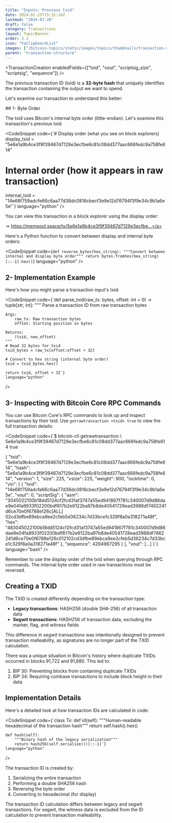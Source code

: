 ```yaml
---
title: "Inputs: Previous txid"
date: 2024-01-25T15:32:14Z
lastmod: "2024-07-26"
draft: false
category: Transactions
layout: TopicBanner
order: 3.3
icon: "FaClipboardList"
images: ["/bitcoin-topics/static/images/topics/thumbnails/transaction-module/fees-thumbnail-prevtxid.jpg"]
parent: "transaction-structure"
---
```


<TransactionCreation
    enabledFields={["txid", "vout", "scriptsig_size", "scriptsig", "sequence"]}
/>

The previous transaction ID (txid) is a **32-byte hash** that uniquely identifies the transaction containing the output we want to spend.

Let's examine our transaction to understand this better:

<div className="dark:hidden w-full rounded-xl overflow-hidden">
    <SvgDisplay
        src="/bitcoin-topics/static/images/topics/transactions/fees/fees_11_txid.png"
        width="100%"
        height="auto"
    />
</div>
<div className="hidden dark:block w-full rounded-xl overflow-hidden">
    <SvgDisplay
        src="/bitcoin-topics/static/images/topics/transactions/fees/fees_11_txid.png"
        width="100%"
        height="auto"
    />
</div>
## 1- Byte Order

The txid uses Bitcoin's internal byte order (little-endian). Let's examine this transaction's previous txid:

<CodeSnippet
    code={`# Display order (what you see on block explorers)
display_txid = "5e6e1a9b4ce3f9f39467d7129e3ecfbe6c81c08dd377aac666fedc9a758fe614"

# Internal order (how it appears in raw transaction)

internal_txid = "14e68f759adcfe66c6aa77d38dc0816cbecf3e9e12d76794f3f9e34c9b1a6e5e"`}
language="python"
/>

You can view this transaction in a block explorer using the display order:

-> <a href="https://mempool.space/tx/5e6e1a9b4ce3f9f39467d7129e3ecfbe6c81c08dd377aac666fedc9a758fe614" target="_blank">https://mempool.space/tx/5e6e1a9b4ce3f9f39467d7129e3ecfbe...</a>

<ExpandableAlert title="Converting between byte orders" type="info">
Here's a Python function to convert between display and internal byte orders:

<CodeSnippet
    code={`def reverse_bytes(hex_string):
    """Convert between internal and display byte order"""
    return bytes.fromhex(hex_string)[::-1].hex()`}
    language="python"
/>
</ExpandableAlert>

## 2- Implementation Example

Here's how you might parse a transaction input's txid:

<CodeSnippet
    code={`def parse_txid(raw_tx: bytes, offset: int = 0) -> tuple[str, int]:
    """
    Parse a transaction ID from raw transaction bytes
    
    Args:
        raw_tx: Raw transaction bytes
        offset: Starting position in bytes
        
    Returns:
        (txid, new_offset)
    """
    # Read 32 bytes for txid
    txid_bytes = raw_tx[offset:offset + 32]
    
    # Convert to hex string (internal byte order)
    txid = txid_bytes.hex()
    
    return txid, offset + 32`}
    language="python"
/>

## 3- Inspecting with Bitcoin Core RPC Commands

You can use Bitcoin Core's RPC commands to look up and inspect transactions by their txid. Use `getrawtransaction <txid> true` to view the full transaction details:

<CodeSnippet
    code={`$ bitcoin-cli getrawtransaction \\
    5e6e1a9b4ce3f9f39467d7129e3ecfbe6c81c08dd377aac666fedc9a758fe614 true

{
"txid": "5e6e1a9b4ce3f9f39467d7129e3ecfbe6c81c08dd377aac666fedc9a758fe614",
"hash": "5e6e1a9b4ce3f9f39467d7129e3ecfbe6c81c08dd377aac666fedc9a758fe614",
"version": 1,
"size": 225,
"vsize": 225,
"weight": 900,
"locktime": 0,
"vin": [
{
"txid": "14e68f759adcfe66c6aa77d38dc0816cbecf3e9e12d76794f3f9e34c9b1a6e5e",
"vout": 0,
"scriptSig": {
"asm": "3045022100b18dd5124cf2fcd31af3747a55ed941867f781c340007d9d86dae9e04fa8933f02200bdf817b2e6122ba97b8de40541728ead3988df7462241d6ce70e0f6788e126c[ALL] 02cd3dfbe89ebca9ee2cfeb5d36234c7d33bce1c329f8a0a318271a48f",
"hex": "483045022100b18dd5124cf2fcd31af3747a55ed941867f781c340007d9d86dae9e04fa8933f02200bdf817b2e6122ba97b8de40541728ead3988df7462241d6ce70e0f6788e126c012102cd3dfbe89ebca9ee2cfeb5d36234c7d33bce1c329f8a0a318271a48f"
},
"sequence": 4294967295
}
],
"vout": [...]
}`}
language="bash"
/>

<ExpandableAlert title="Note" type="info">
    Remember to use the display order of the txid when querying through RPC
    commands. The internal byte order used in raw transactions must be reversed.
</ExpandableAlert>

## Creating a TXID

The TXID is created differently depending on the transaction type:

-   **Legacy transactions**: HASH256 (double SHA-256) of all transaction data
-   **Segwit transactions**: HASH256 of transaction data, excluding the marker, flag, and witness fields

This difference in segwit transactions was intentionally designed to prevent transaction malleability, as signatures are no longer part of the TXID calculation.

<ExpandableAlert title="Historical Note" type="info">
There was a unique situation in Bitcoin's history where duplicate TXIDs occurred in blocks 91,722 and 91,880. This led to:

1. BIP 30: Preventing blocks from containing duplicate TXIDs
2. BIP 34: Requiring coinbase transactions to include block height in their data
    </ExpandableAlert>

## Implementation Details

Here's a detailed look at how transaction IDs are calculated in code:

<CodeSnippet
    code={`class Tx:
    def id(self):
        """Human-readable hexadecimal of the transaction hash"""
        return self.hash().hex()

    def hash(self):
        """Binary hash of the legacy serialization"""
        return hash256(self.serialize())[::-1]`}
    language="python"

/>

The transaction ID is created by:

1. Serializing the entire transaction
2. Performing a double SHA256 hash
3. Reversing the byte order
4. Converting to hexadecimal (for display)

<ExpandableAlert title="Note" type="info">
    The transaction ID calculation differs between legacy and segwit
    transactions. For segwit, the witness data is excluded from the ID
    calculation to prevent transaction malleability.
</ExpandableAlert>
